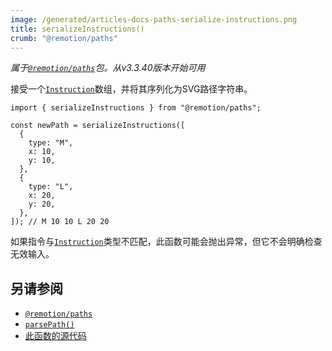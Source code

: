 ```yaml
---
image: /generated/articles-docs-paths-serialize-instructions.png
title: serializeInstructions()
crumb: "@remotion/paths"
---
```


_属于[`@remotion/paths`](/docs/paths)包。从v3.3.40版本开始可用_

接受一个[`Instruction`](/docs/paths/parse-path)数组，并将其序列化为SVG路径字符串。

```tsx twoslash title="serialize-instructions.ts"
import { serializeInstructions } from "@remotion/paths";

const newPath = serializeInstructions([
  {
    type: "M",
    x: 10,
    y: 10,
  },
  {
    type: "L",
    x: 20,
    y: 20,
  },
]); // M 10 10 L 20 20
```

如果指令与[`Instruction`](/docs/paths/parse-path)类型不匹配，此函数可能会抛出异常，但它不会明确检查无效输入。

## 另请参阅

- [`@remotion/paths`](/docs/paths)
- [`parsePath()`](/docs/paths/parse-path)
- [此函数的源代码](https://github.com/remotion-dev/remotion/blob/main/packages/paths/src/serialize-instructions.ts)

